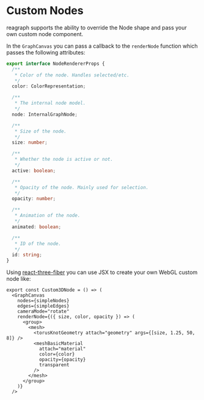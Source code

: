 
<Meta title="Docs/Advanced/Custom Nodes" />

# Custom Nodes

reagraph supports the ability to override the Node shape and
pass your own custom node component.

In the `GraphCanvas` you can pass a callback to the `renderNode` function
which passes the following attributes:

```ts
export interface NodeRendererProps {
  /**
   * Color of the node. Handles selected/etc.
   */
  color: ColorRepresentation;

  /**
   * The internal node model.
   */
  node: InternalGraphNode;

  /**
   * Size of the node.
   */
  size: number;

  /**
   * Whether the node is active or not.
   */
  active: boolean;

  /**
   * Opacity of the node. Mainly used for selection.
   */
  opacity: number;

  /**
   * Animation of the node.
   */
  animated: boolean;

  /**
   * ID of the node.
   */
  id: string;
}
```

Using [react-three-fiber](https://github.com/pmndrs/react-three-fiber) you can
use JSX to create your own WebGL custom node like:

```tsx
export const Custom3DNode = () => (
  <GraphCanvas
    nodes={simpleNodes}
    edges={simpleEdges}
    cameraMode="rotate"
    renderNode={({ size, color, opacity }) => (
      <group>
        <mesh>
          <torusKnotGeometry attach="geometry" args={[size, 1.25, 50, 8]} />
          <meshBasicMaterial
            attach="material"
            color={color}
            opacity={opacity}
            transparent
          />
        </mesh>
      </group>
    )}
  />
```
